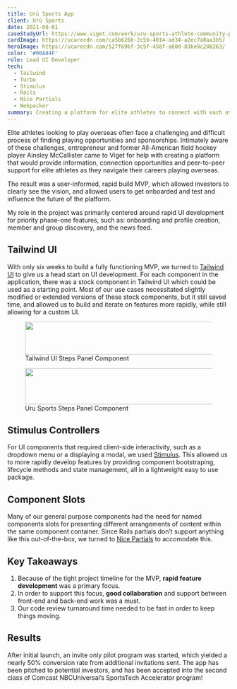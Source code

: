 ```yaml
---
title: Urū Sports App
client: Urū Sports
date: 2021-08-01
caseStudyUrl: https://www.viget.com/work/uru-sports-athlete-community-platform/
cardImage: https://ucarecdn.com/ca5b626b-2c5b-4014-ad34-a2ec7a8aa3b5/
heroImage: https://ucarecdn.com/527f69bf-3c5f-458f-a60d-83be9c208263/
color: '#00A84F'
role: Lead UI Developer
tech:
  - Tailwind
  - Turbo
  - Stimulus
  - Rails
  - Nice Partials
  - Webpacker
summary: Creating a platform for elite athletes to connect with each other and maximize the impact of their network.
---
```



Elite athletes looking to play overseas often face a challenging and difficult process of finding playing opportunities and sponsorships. Intimately aware of these challenges, entrepreneur and former All-American field hockey player Ainsley McCallister came to Viget for help with creating a platform that would provide information, connection opportunities and peer-to-peer support for elite athletes as they navigate their careers playing overseas.

The result was a user-informed, rapid build MVP, which allowed investors to clearly see the vision, and allowed users to get onboarded and test and influence the future of the platform.

My role in the project was primarily centered around rapid UI development for priority phase-one features, such as: onboarding and profile creation, member and group discovery, and the news feed.

## Tailwind UI

With only six weeks to build a fully functioning MVP, we turned to [Tailwind UI](https://tailwindui.com/) to give us a head start on UI development. For each component in the application, there was a stock component in Tailwind UI which could be used as a starting point. Most of our use cases necessitated slightly modified or extended versions of these stock components, but it still saved time, and allowed us to build and iterate on features more rapidly, while still allowing for a custom UI.

<figure>
  <img
    src="https://ucarecdn.com/0b7fdf49-90eb-4a10-948e-82883008a823/"
    width="1180"
    height="74"
  />
  <figcaption>Tailwind UI Steps Panel Component</figcaption>
</figure>

<figure>
  <img
    src="https://ucarecdn.com/1f6d412e-2034-4949-b889-5f05caf4983a/"
    width="1216"
    height="82"
  />
  <figcaption>Uru Sports Steps Panel Component</figcaption>
</figure>

## Stimulus Controllers

For UI components that required client-side interactivity, such as a dropdown menu or a displaying a modal, we used [Stimulus](https://stimulus.hotwired.dev/). This allowed us to more rapidly develop features by providing component bootstraping, lifecycle methods and state management, all in a lightweight easy to use package.

<Embed url="https://stackblitz.com/edit/vitejs-vite-tnmt6x?ctl=1&embed=1&file=src/controllers/add_post_controller.js" />

## Component Slots

Many of our general purpose components had the need for named components slots for presenting different arrangements of content within the same component container. Since Rails partials don’t support anything like this out-of-the-box, we turned to [Nice Partials](https://github.com/bullet-train-co/nice_partials) to accomodate this.

## Key Takeaways

1. Because of the tight project timeline for the MVP, **rapid feature development** was a primary focus.
1. In order to support this focus, **good collaboration** and support between front-end and back-end work was a must.
1. Our code review turnaround time needed to be fast in order to keep things moving.

## Results

After initial launch, an invite only pilot program was started, which yielded a nearly 50% conversion rate from additional invitations sent. The app has been pitched to potential investors, and has been accepted into the second class of Comcast NBCUniversal’s SportsTech Accelerator program!
